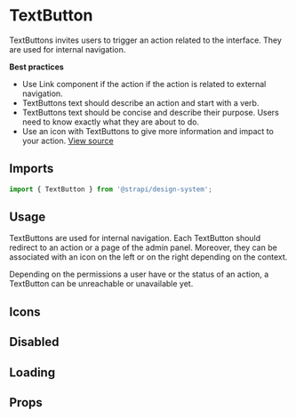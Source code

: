 

<Meta of={TextButtonStories} />

# TextButton

TextButtons invites users to trigger an action related to the interface. They are used for internal navigation.

**Best practices**

- Use Link component if the action if the action is related to external navigation.
- TextButtons text should describe an action and start with a verb.
- TextButtons text should be concise and describe their purpose. Users need to know exactly what they are about to do.
- Use an icon with TextButtons to give more information and impact to your action.
  [View source](https://github.com/strapi/design-system/tree/main/packages/strapi-design-system/src/TextButton)

## Imports

```js
import { TextButton } from '@strapi/design-system';
```

## Usage

TextButtons are used for internal navigation. Each TextButton should redirect to an action or a page of the admin panel.
Moreover, they can be associated with an icon on the left or on the right depending on the context.

Depending on the permissions a user have or the status of an action, a TextButton can be unreachable or unavailable yet.

<Canvas of={TextButtonStories.Base} />

## Icons

<Canvas of={TextButtonStories.Icons} />

## Disabled

<Canvas of={TextButtonStories.Disabled} />

## Loading

<Canvas of={TextButtonStories.Loading} />

## Props

<ArgsTable of={TextButton} />
